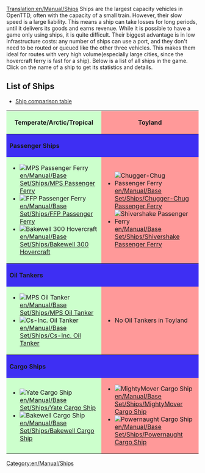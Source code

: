 [[Translation:en/Manual/Ships]]
{{en/Manual/Navigation}}
Ships are the largest capacity vehicles in OpenTTD, often with the capacity of a small train. However, their slow speed is a large liability. This means a ship can take losses for long periods, until it delivers its goods and earns revenue. While it is possible to have a game only using ships, it is quite difficult. Their biggest advantage is in low infrastructure costs: any number of ships can use a port, and they don't need to be routed or queued like the other three vehicles. This makes them ideal for routes with very high volume(especially large cities, since the hovercraft ferry is fast for a ship). Below is a list of all ships in the game. Click on the name of a ship to get its statistics and details.
==List of Ships==

*[[en/Manual/Base Set/Ships/Ship Comparison|Ship comparison table]]

<table width="100%" bgcolor="white">
<tr><th style="background: #ccffcc">Temperate/Arctic/Tropical</th><th style="background: #ff9999">Toyland</th></tr>

<tr><th colspan="4" style="background: #3e2ff3" align="left">Passenger Ships</th></tr>
<tr><td style="background: #ccffcc">
*[[File:en/Manual/Base Set/Ships/Ferry.png|MPS Passenger Ferry]] [[en/Manual/Base Set/Ships/MPS Passenger Ferry]]
*[[File:en/Manual/Base Set/Ships/Ferry.png|FFP Passenger Ferry]] [[en/Manual/Base Set/Ships/FFP Passenger Ferry]]
*[[File:en/Manual/Base Set/Ships/Hovercraft.png|Bakewell 300 Hovercraft]] [[en/Manual/Base Set/Ships/Bakewell 300 Hovercraft]]
</td><td style="background: #ff9999">
*[[File:en/Manual/Base Set/Ships/Toylandpassengership.png|Chugger-Chug Passenger Ferry]] [[en/Manual/Base Set/Ships/Chugger-Chug Passenger Ferry]]
*[[File:en/Manual/Base Set/Ships/Toylandpassengership.png|Shivershake Passenger Ferry]] [[en/Manual/Base Set/Ships/Shivershake Passenger Ferry]]
</td></tr>
<tr><th colspan="4" style="background: #3e2ff3" align="left">Oil Tankers</th></tr>
<tr><td style="background: #ccffcc">
*[[File:en/Manual/Base Set/Ships/Oiltanker ship.png|MPS Oil Tanker]] [[en/Manual/Base Set/Ships/MPS Oil Tanker]]
*[[File:en/Manual/Base Set/Ships/Oiltanker ship.png|Cs-Inc. Oil Tanker]] [[en/Manual/Base Set/Ships/Cs-Inc. Oil Tanker]]
</td><td style="background: #ff9999">
*No Oil Tankers in Toyland
</td></tr>
<tr><th colspan="4" style="background: #3e2ff3" align="left">Cargo Ships</th></tr>
<tr><td style="background: #ccffcc">
*[[File:en/Manual/Base Set/Ships/CargoShip.png|Yate Cargo Ship]] [[en/Manual/Base Set/Ships/Yate Cargo Ship]]
*[[File:en/Manual/Base Set/Ships/CargoShip.png|Bakewell Cargo Ship]] [[en/Manual/Base Set/Ships/Bakewell Cargo Ship]]
</td><td style="background: #ff9999">
*[[File:en/Manual/Base Set/Ships/Toylandcargoship.png|MightyMover Cargo Ship]] [[en/Manual/Base Set/Ships/MightyMover Cargo Ship]]
*[[File:en/Manual/Base Set/Ships/Toylandcargoship.png|Powernaught Cargo Ship]] [[en/Manual/Base Set/Ships/Powernaught Cargo Ship]]
</td></tr>
</table>

[[Category:en/Manual/Ships]]